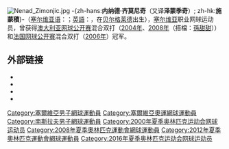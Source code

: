 {{NoteTA
|G1=Tennis
|1=zh-hans:米尔扎;zh-hant:蜜爾莎;zh-hk:美爾莎;
|2=zh-hans:布帕蒂;zh-hk:布帕迪;zh-tw:布帕蒂;
}}
[[File:Nenad_Zimonjic.jpg|thumb]]
-{zh-hans:'''内纳德·齐莫尼奇'''（又译'''泽蒙季奇'''）; zh-hk:'''施蒙積'''}-（[[塞尔维亚语|塞尔维亚语]]：'''{{lang|sr|Ненад Зимоњић}}'''；[[英語|英語]]：'''{{lang|en|Nenad Zimonjić}}'''，{{bd|1976年|6月4日}}在[[贝尔格莱德|贝尔格莱德]]出生），[[塞尔维亚|塞尔维亚]]职业网球运动员，曾获得[[澳大利亚网球公开赛|澳大利亚网球公开赛]]混合双打（[[2004年澳大利亚网球公开赛|2004年]]、[[2008年澳大利亚网球公开赛|2008年]]（搭檔：[[孫甜甜|孫甜甜]]））和[[法国网球公开赛|法国网球公开赛]]混合双打（[[2006年法国网球公开赛|2006年]]）冠军。

== 外部链接 ==
* {{Official|http://www.nenadzimonjic.com/}}
* {{ATP|Z072}}
* {{ITF Profile|id=10006690}}
* {{DavisCupplayerlink|10006690}}

{{Serbia-stub}}
{{tennis-bio-stub}}
{{网球选手前十名}}
{{DEFAULTSORT:Zimonjić, Nenad}}
[[Category:塞爾維亞男子網球運動員|Category:塞爾維亞男子網球運動員]]
[[Category:塞爾維亞奧運網球運動員|Category:塞爾維亞奧運網球運動員]]
[[Category:南斯拉夫男子網球運動員|Category:南斯拉夫男子網球運動員]]
[[Category:2000年夏季奥林匹克运动会网球运动员|Category:2000年夏季奥林匹克运动会网球运动员]]
[[Category:2008年夏季奧林匹克運動會網球運動員|Category:2008年夏季奧林匹克運動會網球運動員]]
[[Category:2012年夏季奧林匹克運動會網球運動員|Category:2012年夏季奧林匹克運動會網球運動員]]
[[Category:2016年夏季奥林匹克运动会网球运动员|Category:2016年夏季奥林匹克运动会网球运动员]]